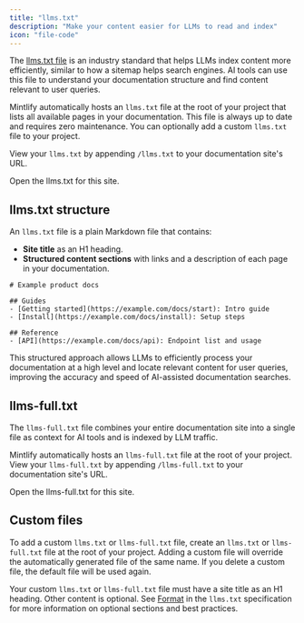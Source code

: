 ```yaml
---
title: "llms.txt"
description: "Make your content easier for LLMs to read and index"
icon: "file-code"
---
```



The [llms.txt file](https://llmstxt.org) is an industry standard that helps LLMs index content more efficiently, similar to how a sitemap helps search engines. AI tools can use this file to understand your documentation structure and find content relevant to user queries.

Mintlify automatically hosts an `llms.txt` file at the root of your project that lists all available pages in your documentation. This file is always up to date and requires zero maintenance. You can optionally add a custom `llms.txt` file to your project.

View your `llms.txt` by appending `/llms.txt` to your documentation site's URL.

<PreviewButton href="https://mintlify.com/docs/llms.txt">Open the llms.txt for this site.</PreviewButton>

## llms.txt structure

An `llms.txt` file is a plain Markdown file that contains:

- **Site title** as an H1 heading.
- **Structured content sections** with links and a description of each page in your documentation.

```mdx Example llms.txt
# Example product docs

## Guides
- [Getting started](https://example.com/docs/start): Intro guide
- [Install](https://example.com/docs/install): Setup steps

## Reference
- [API](https://example.com/docs/api): Endpoint list and usage
```

This structured approach allows LLMs to efficiently process your documentation at a high level and locate relevant content for user queries, improving the accuracy and speed of AI-assisted documentation searches.

## llms-full.txt

The `llms-full.txt` file combines your entire documentation site into a single file as context for AI tools and is indexed by LLM traffic.

Mintlify automatically hosts an `llms-full.txt` file at the root of your project. View your `llms-full.txt` by appending `/llms-full.txt` to your documentation site's URL.

<PreviewButton href="https://mintlify.com/docs/llms-full.txt">Open the llms-full.txt for this site.</PreviewButton>

## Custom files

To add a custom `llms.txt` or `llms-full.txt` file, create an `llms.txt` or `llms-full.txt` file at the root of your project. Adding a custom file will override the automatically generated file of the same name. If you delete a custom file, the default file will be used again.

Your custom `llms.txt` or `llms-full.txt` file must have a site title as an H1 heading. Other content is optional. See [Format](https://llmstxt.org/#format) in the `llms.txt` specification for more information on optional sections and best practices.
